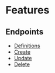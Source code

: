 # Features

## Endpoints

- [Definitions](/apidocs/features/definitions)
- [Create](/apidocs/features/create)
- [Update](/apidocs/features/update)
- [Delete](/apidocs/features/delete)
